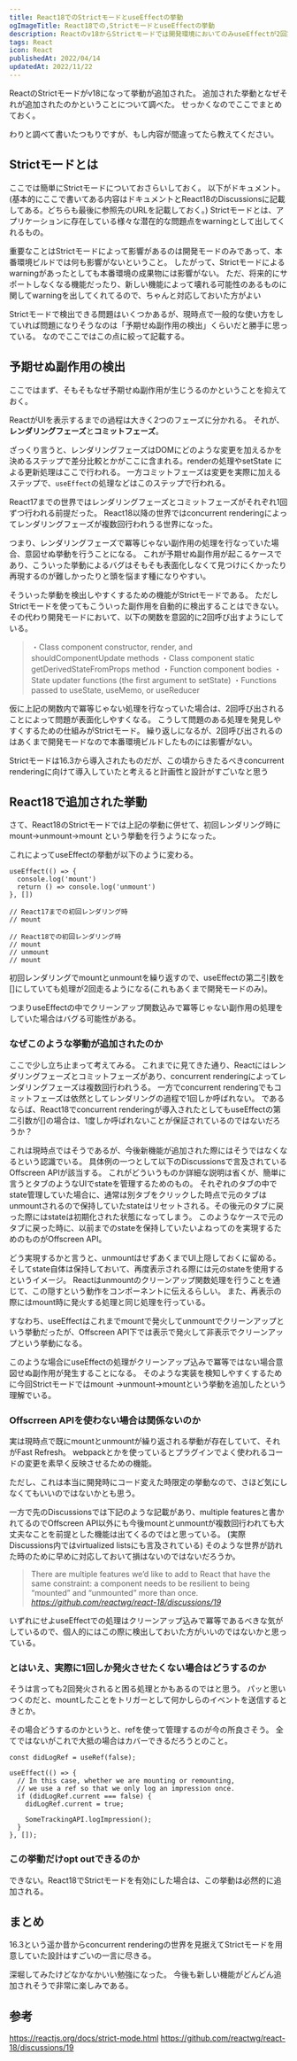 ```yaml
---
title: React18でのStrictモードとuseEffectの挙動
ogImageTitle: React18での,StrictモードとuseEffectの挙動
description: Reactのv18からStrictモードでは開発環境においてのみuseEffectが2回実行されるようになる。その挙動の理由について
tags: React
icon: React
publishedAt: 2022/04/14
updatedAt: 2022/11/22
---
```



ReactのStrictモードがv18になって挙動が追加された。
追加された挙動となぜそれが追加されたのかということについて調べた。
せっかくなのでここでまとめておく。

わりと調べて書いたつもりですが、もし内容が間違ってたら教えてください。

## Strictモードとは

ここでは簡単にStrictモードについておさらいしておく。
以下がドキュメント。
(基本的にここで書いてある内容はドキュメントとReact18のDiscussionsに記載してある。どちらも最後に参照先のURLを記載しておく。)
<EmbedLink url="https://reactjs.org/docs/strict-mode.html" />
Strictモードとは、アプリケーションに存在している様々な潜在的な問題点をwarningとして出してくれるもの。

重要なことはStrictモードによって影響があるのは開発モードのみであって、本番環境ビルドでは何も影響がないということ。
したがって、Strictモードによるwarningがあったとしても本番環境の成果物には影響がない。
ただ、将来的にサポートしなくなる機能だったり、新しい機能によって壊れる可能性のあるものに関してwarningを出してくれてるので、ちゃんと対応しておいた方がよい

Strictモードで検出できる問題はいくつかあるが、現時点で一般的な使い方をしていれば問題になりそうなのは「予期せぬ副作用の検出」くらいだと勝手に思っている。
なのでここではこの点に絞って記載する。

## 予期せぬ副作用の検出

ここではまず、そもそもなぜ予期せぬ副作用が生じうるのかということを抑えておく。

ReactがUIを表示するまでの過程は大きく2つのフェーズに分かれる。
それが、**レンダリングフェーズ**と**コミットフェーズ**。

ざっくり言うと、レンダリングフェーズはDOMにどのような変更を加えるかを決めるステップで差分比較とかがここに含まれる。renderの処理やsetState による更新処理はここで行われる。
一方コミットフェーズは変更を実際に加えるステップで、`useEffect`の処理などはこのステップで行われる。

React17までの世界ではレンダリングフェーズとコミットフェーズがそれぞれ1回ずつ行われる前提だった。
React18以降の世界ではconcurrent renderingによってレンダリングフェーズが複数回行われうる世界になった。

つまり、レンダリングフェーズで冪等じゃない副作用の処理を行なっていた場合、意図せぬ挙動を行うことになる。
これが予期せぬ副作用が起こるケースであり、こういった挙動によるバグはそもそも表面化しなくて見つけにくかったり再現するのが難しかったりと頭を悩ます種になりやすい。

そういった挙動を検出しやすくするための機能がStrictモードである。
ただしStrictモードを使ってもこういった副作用を自動的に検出することはできない。
その代わり開発モードにおいて、以下の関数を意図的に2回呼び出すようにしている。

> ・Class component constructor, render, and shouldComponentUpdate methods
・Class component static getDerivedStateFromProps method
・Function component bodies
・State updater functions (the first argument to setState)
・Functions passed to useState, useMemo, or useReducer

仮に上記の関数内で冪等じゃない処理を行なっていた場合は、2回呼び出されることによって問題が表面化しやすくなる。
こうして問題のある処理を発見しやすくするための仕組みがStrictモード。
繰り返しになるが、2回呼び出されるのはあくまで開発モードなので本番環境ビルドしたものには影響がない。

Strictモードは16.3から導入されたものだが、この頃からきたるべきconcurrent renderingに向けて導入していたと考えると計画性と設計がすごいなと思う

## React18で追加された挙動

さて、React18のStrictモードでは上記の挙動に併せて、初回レンダリング時にmount→unmount→mount という挙動を行うようになった。

これによってuseEffectの挙動が以下のように変わる。

```tsx title="sample.tsx" {6,9}
useEffect(() => {
  console.log('mount')
  return () => console.log('unmount')
}, [])

// React17までの初回レンダリング時
// mount

// React18での初回レンダリング時
// mount
// unmount
// mount
```

初回レンダリングでmountとunmountを繰り返すので、useEffectの第二引数を[]にしていても処理が2回走るようになる(これもあくまで開発モードのみ)。

つまりuseEffectの中でクリーンアップ関数込みで冪等じゃない副作用の処理をしていた場合はバグる可能性がある。

### なぜこのような挙動が追加されたのか

ここで少し立ち止まって考えてみる。
これまでに見てきた通り、Reactにはレンダリングフェーズとコミットフェーズがあり、concurrent renderingによってレンダリングフェーズは複数回行われうる。
一方でconcurrent renderingでもコミットフェーズは依然としてレンダリングの過程で1回しか呼ばれない。
であるならば、React18でconcurrent renderingが導入されたとしてもuseEffectの第二引数が[]の場合は、1度しか呼ばれないことが保証されているのではないだろうか？

これは現時点ではそうであるが、今後新機能が追加された際にはそうではなくなるという認識でいる。
具体例の一つとして以下のDiscussionsで言及されているOffscreen APIが該当する。
<EmbedLink url="https://github.com/reactwg/react-18/discussions/19" />
これがどういうものか詳細な説明は省くが、簡単に言うとタブのようなUIでstateを管理するためのもの。
それぞれのタブの中でstate管理していた場合に、通常は別タブをクリックした時点で元のタブはunmountされるので保持していたstateはリセットされる。その後元のタブに戻った際にはstateは初期化された状態になってしまう。
このようなケースで元のタブに戻った時に、以前までのstateを保持していたいよねってのを実現するためのものがOffscreen API。

どう実現するかと言うと、unmountはせずあくまでUI上隠しておくに留める。そしてstate自体は保持しておいて、再度表示される際には元のstateを使用するというイメージ。
Reactはunmountのクリーンアップ関数処理を行うことを通じて、この隠すという動作をコンポーネントに伝えるらしい。
また、再表示の際にはmount時に発火する処理と同じ処理を行っている。

すなわち、useEffectはこれまでmountで発火してunmountでクリーンアップという挙動だったが、Offscreen API下では表示で発火して非表示でクリーンアップという挙動になる。

このような場合にuseEffectの処理がクリーンアップ込みで冪等ではない場合意図せぬ副作用が発生することになる。
そのような実装を検知しやすくするために今回Strictモードではmount →unmount→mountという挙動を追加したという理解でいる。

### Offscrreen APIを使わない場合は関係ないのか

実は現時点で既にmountとunmountが繰り返される挙動が存在していて、それがFast Refresh。
webpackとかを使っているとプラグインでよく使われるコードの変更を素早く反映させるための機能。

ただし、これは本当に開発時にコード変えた時限定の挙動なので、さほど気にしなくてもいいのではないかとも思う。

一方で先のDiscussionsでは下記のような記載があり、multiple featuresと書かれてるのでOffscreen API以外にも今後mountとunmountが複数回行われても大丈夫なことを前提とした機能は出てくるのではと思っている。
(実際Discussions内ではvirtualized listsにも言及されている)
そのような世界が訪れた時のために早めに対応しておいて損はないのではないだろうか。

> There are multiple features we’d like to add to React that have the same constraint: a component needs to be resilient to being “mounted” and “unmounted” more than once.
*https://github.com/reactwg/react-18/discussions/19*

いずれにせよuseEffectでの処理はクリーンアップ込みで冪等であるべきな気がしているので、個人的にはこの際に検出しておいた方がいいのではないかと思っている。


### とはいえ、実際に1回しか発火させたくない場合はどうするのか

そうは言っても2回発火されると困る処理とかもあるのではと思う。
パッと思いつくのだと、mountしたことをトリガーとして何かしらのイベントを送信するときとか。

その場合どうするのかというと、refを使って管理するのが今の所良さそう。
全てではないがこれで大抵の場合はカバーできるだろうとのこと。
<EmbedLink url="https://github.com/reactwg/react-18/discussions/18#discussion-3385714" />

```tsx
const didLogRef = useRef(false);

useEffect(() => {
  // In this case, whether we are mounting or remounting,
  // we use a ref so that we only log an impression once.
  if (didLogRef.current === false) {
    didLogRef.current = true;

    SomeTrackingAPI.logImpression();
  }
}, []);
```

### この挙動だけopt outできるのか

できない。React18でStrictモードを有効にした場合は、この挙動は必然的に追加される。

## まとめ

16.3という遥か昔からconcurrent renderingの世界を見据えてStrictモードを用意していた設計はすごいの一言に尽きる。

深堀してみたけどなかなかいい勉強になった。
今後も新しい機能がどんどん追加されそうで非常に楽しみである。

## 参考

https://reactjs.org/docs/strict-mode.html
https://github.com/reactwg/react-18/discussions/19
